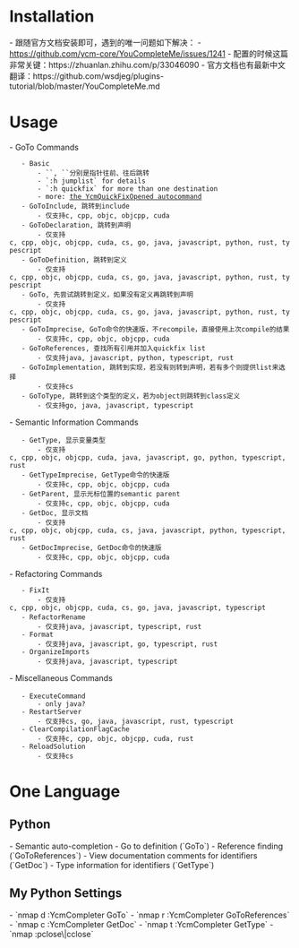 = Installation =
- 跟随官方文档安装即可，遇到的唯一问题如下解决：
- https://github.com/ycm-core/YouCompleteMe/issues/1241
- 配置的时候这篇非常关键：https://zhuanlan.zhihu.com/p/33046090
- 官方文档也有最新中文翻译：https://github.com/wsdjeg/plugins-tutorial/blob/master/YouCompleteMe.md

= Usage =
- GoTo Commands
    - Basic
        - `<C-I>`, `<C-O>`分别是指针往前、往后跳转
        - `:h jumplist` for details
        - `:h quickfix` for more than one destination
        - more: [[https://github.com/ycm-core/YouCompleteMe#the-ycmquickfixopened-autocommand|the YcmQuickFixOpened autocommand]]
    - GoToInclude, 跳转到include
        - 仅支持c, cpp, objc, objcpp, cuda
    - GoToDeclaration, 跳转到声明
        - 仅支持c, cpp, objc, objcpp, cuda, cs, go, java, javascript, python, rust, typescript
    - GoToDefinition, 跳转到定义
        - 仅支持c, cpp, objc, objcpp, cuda, cs, go, java, javascript, python, rust, typescript
    - GoTo, 先尝试跳转到定义，如果没有定义再跳转到声明
        - 仅支持c, cpp, objc, objcpp, cuda, cs, go, java, javascript, python, rust, typescript
    - GoToImprecise, GoTo命令的快速版，不recompile，直接使用上次compile的结果
        - 仅支持c, cpp, objc, objcpp, cuda
    - GoToReferences, 查找所有引用并加入quickfix list
        - 仅支持java, javascript, python, typescript, rust
    - GoToImplementation, 跳转到实现，若没有则转到声明，若有多个则提供list来选择
        - 仅支持cs
    - GoToType, 跳转到这个类型的定义，若为object则跳转到class定义
        - 仅支持go, java, javascript, typescript
- Semantic Information Commands
    - GetType, 显示变量类型
        - 仅支持c, cpp, objc, objcpp, cuda, java, javascript, go, python, typescript, rust
    - GetTypeImprecise, GetType命令的快速版
        - 仅支持c, cpp, objc, objcpp, cuda
    - GetParent, 显示光标位置的semantic parent
        - 仅支持c, cpp, objc, objcpp, cuda
    - GetDoc, 显示文档
        - 仅支持c, cpp, objc, objcpp, cuda, cs, java, javascript, python, typescript, rust
    - GetDocImprecise, GetDoc命令的快速版
        - 仅支持c, cpp, objc, objcpp, cuda
- Refactoring Commands
    - FixIt
        - 仅支持c, cpp, objc, objcpp, cuda, cs, go, java, javascript, typescript
    - RefactorRename <new name>
        - 仅支持java, javascript, typescript, rust
    - Format
        - 仅支持java, javascript, go, typescript, rust
    - OrganizeImports
        - 仅支持java, javascript, typescript
- Miscellaneous Commands
    - ExecuteCommand <args>
        - only java?
    - RestartServer
        - 仅支持cs, go, java, javascript, rust, typescript
    - ClearCompilationFlagCache
        - 仅支持c, cpp, objc, objcpp, cuda, rust
    - ReloadSolution
        - 仅支持cs

= One Language =
== Python ==
- Semantic auto-completion
- Go to definition (`GoTo`)
- Reference finding (`GoToReferences`)
- View documentation comments for identifiers (`GetDoc`)
- Type information for identifiers (`GetType`)
== My Python Settings ==
- `nmap <leader>d :YcmCompleter GoTo<CR>`
- `nmap <leader>r :YcmCompleter GoToReferences<CR>`
- `nmap <leader>c :YcmCompleter GetDoc<CR>`
- `nmap <leader>t :YcmCompleter GetType<CR>`
- `nmap <leader><leader> :pclose\|cclose<CR>`
